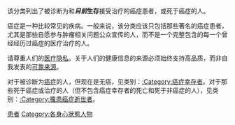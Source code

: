 该分类列出了被诊断为和'''''目前''生存'''接受治疗的癌症患者，或死于癌症的人。

癌症是一种比较常见的疾病。一般来说，该分类应该只包括那些著名的癌症患者，尤其是那些自愿参与肿瘤相关问题公众宣传的人，而不是一个完整包含的每一个曾经经历过癌症的医疗治疗的人。

请尊重人们的[[病歷隱私權|医疗隐私]]。关于人们的健康信息的来源必须始终支持高品质，而非自我发表的[[WP:RS|可靠来源]]。

对于被诊断为[[癌症|癌症]]的人，但现在是无癌，见类别：[[:Category:癌症幸存者|:Category:癌症幸存者]]。对于那些死于癌症或治疗的人（但不包含癌症幸存者的死亡和死于非癌症的人），见类别：[[:Category:罹患癌症逝世者|:Category:罹患癌症逝世者]]。

[[Category:癌症|患者]]
[[Category:各身心狀態人物|Category:各身心狀態人物]]